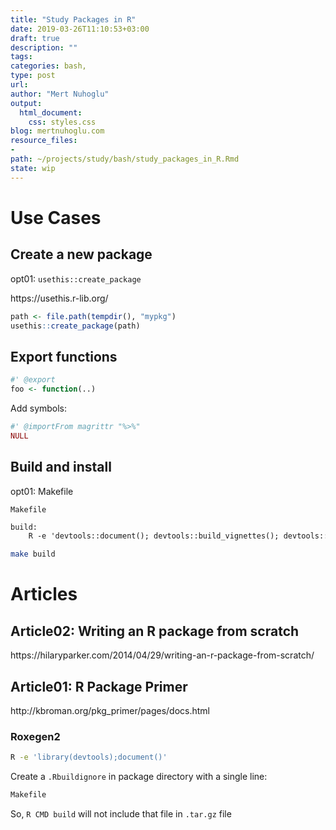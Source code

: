 ```yaml
---
title: "Study Packages in R"
date: 2019-03-26T11:10:53+03:00 
draft: true
description: ""
tags:
categories: bash, 
type: post
url:
author: "Mert Nuhoglu"
output:
  html_document:
    css: styles.css
blog: mertnuhoglu.com
resource_files:
- 
path: ~/projects/study/bash/study_packages_in_R.Rmd
state: wip
---
```


# Use Cases

## Create a new package

opt01: `usethis::create_package`

https://usethis.r-lib.org/

``` r
path <- file.path(tempdir(), "mypkg")
usethis::create_package(path)
``` 

## Export functions

``` r
#' @export
foo <- function(..)
``` 

Add symbols:

``` r
#' @importFrom magrittr "%>%"
NULL
``` 

## Build and install

opt01: Makefile

`Makefile`

``` txt
build:
	R -e 'devtools::document(); devtools::build_vignettes(); devtools::build(); devtools::install()'
``` 

``` bash
make build
``` 

# Articles

## Article02: Writing an R package from scratch

https://hilaryparker.com/2014/04/29/writing-an-r-package-from-scratch/

## Article01: R Package Primer

http://kbroman.org/pkg_primer/pages/docs.html

### Roxegen2

``` bash
R -e 'library(devtools);document()'
``` 

Create a `.Rbuildignore` in package directory with a single line:

``` bash
Makefile
``` 

So, `R CMD build` will not include that file in `.tar.gz` file

